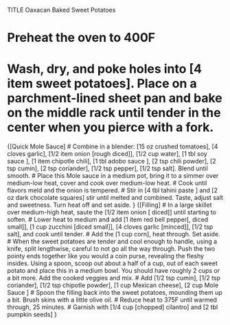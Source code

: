 TITLE Oaxacan Baked Sweet Potatoes

# Preheat the oven to 400F
# Wash, dry, and poke holes into [4 item sweet potatoes]. Place on a parchment-lined sheet pan and bake on the middle rack until tender in the center when you pierce with a fork.
{[Quick Mole Sauce]
# Combine in a blender: [15 oz crushed tomatoes], [4 cloves garlic], [1/2 item onion [rough diced]], [1/2 cup water], [1 tbl soy sauce ], [1 item chipotle chili], [1 tbl adobo sauce ], [2 tsp chili powder], [2 tsp cumin], [2 tsp coriander], [1/2 tsp pepper], [1/2 tsp salt]. Blend until smooth.
# Place this Mole sauce in a medium pot, bring it to a simmer over medium-low heat, cover and cook over medium-low heat.
# Cook until flavors meld and the onion is tempered.
# Stir in [4 tbl tahini paste ] and [2 oz dark chocolate squares] stir until melted and combined. Taste, adjust salt and sweetness. Turn heat off and set aside.
}
{[Filling]
# In a large skillet over medium-high heat, saute the [1/2 item onion [ diced]] until starting to soften.
# Lower heat to medium and add [1 item red bell pepper[, diced small]], [1 cup zucchini [diced small]], [4 cloves garlic [minced]], [1/2 tsp salt], and cook until tender.
# Add the [1 cup corn], heat through. Set aside.
# When the sweet potatoes are tender and cool enough to handle, using a knife, split lengthwise, careful to not go all the way through. Push the two pointy ends together like you would a coin purse, revealing the fleshy insides. Using a spoon, scoop out about a half of a cup, out of each sweet potato and place this in a medium bowl. You should have roughly 2 cups or a bit more. Add the cooked veggies and mix.
# Add [1/2 tsp cumin], [1/2 tsp coriander], [1/2 tsp chipotle powder], [1 cup Mexican cheese], [2 cup Mole Sauce ]
# Spoon the filling back into the sweet potatoes, mounding them up a bit. Brush skins with a little olive oil.
# Reduce heat to 375F until warmed through, 25 minutes.
# Garnish with [1/4 cup [chopped] cilantro] and [2 tbl pumpkin seeds]
}
